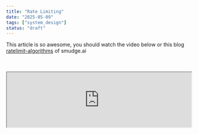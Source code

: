 ```yaml
---
title: "Rate Limiting"
date: "2025-05-09"
tags: ["system_design"]
status: "draft"
---
```


This article is so awesome, you should watch the video below or this blog [ratelimit-algorithms](https://smudge.ai/blog/ratelimit-algorithms) of smudge.ai

<br />
<br />

<iframe
  width='100%'
  height='auto'
  src='https://www.youtube.com/embed/8QyygfIloMc'
  title='Rate Limiting'
  className='aspect-video'
  allow='accelerometer; autoplay; clipboard-write; encrypted-media; gyroscope; picture-in-picture; web-share'
  referrerPolicy='strict-origin-when-cross-origin'
  allowFullScreen
></iframe>

